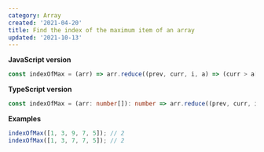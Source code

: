 ```yaml
---
category: Array
created: '2021-04-20'
title: Find the index of the maximum item of an array
updated: '2021-10-13'
---
```


**JavaScript version**

```js indexOfMax.js
const indexOfMax = (arr) => arr.reduce((prev, curr, i, a) => (curr > a[prev] ? i : prev), 0);
```

**TypeScript version**

```ts indexOfMax.ts
const indexOfMax = (arr: number[]): number => arr.reduce((prev, curr, i, a) => (curr > a[prev] ? i : prev), 0);
```

**Examples**

```js examples.js
indexOfMax([1, 3, 9, 7, 5]); // 2
indexOfMax([1, 3, 7, 7, 5]); // 2
```

